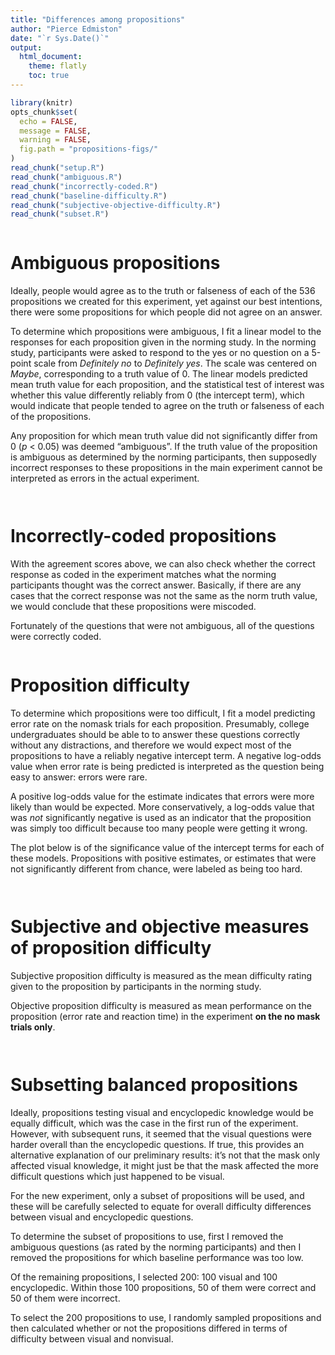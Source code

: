 ```yaml
---
title: "Differences among propositions"
author: "Pierce Edmiston"
date: "`r Sys.Date()`"
output:
  html_document:
    theme: flatly
    toc: true
---
```


```r
library(knitr)
opts_chunk$set(
  echo = FALSE,
  message = FALSE,
  warning = FALSE,
  fig.path = "propositions-figs/"
)
read_chunk("setup.R")
read_chunk("ambiguous.R")
read_chunk("incorrectly-coded.R")
read_chunk("baseline-difficulty.R")
read_chunk("subjective-objective-difficulty.R")
read_chunk("subset.R")
```

```r
```

# Ambiguous propositions

Ideally, people would agree as to the truth or falseness of each of
the 536 propositions we created for this experiment, yet against our best 
intentions, there were some propositions for which people did not agree
on an answer.

To determine which propositions were ambiguous, I fit a linear model to the
responses for each proposition given in the norming study. In the norming
study, participants were asked to respond to the yes or no question on a
5-point scale from _Definitely no_ to _Definitely yes_. The scale was centered
on _Maybe_, corresponding to a truth value of 0. The linear models predicted
mean truth value for each proposition, and the statistical test of interest
was whether this value differently reliably from 0 (the intercept term),
which would indicate that people tended to agree on the truth or falseness
of each of the propositions.

Any proposition for which mean truth value did not significantly differ from 0
(_p_ < 0.05) was deemed "ambiguous". If the truth value of the proposition is
ambiguous as determined by the norming participants, then supposedly incorrect
responses to these propositions in the main experiment cannot be interpreted as
errors in the actual experiment.

```r
```

```r
```

# Incorrectly-coded propositions

With the agreement scores above, we can also check whether the correct response
as coded in the experiment matches what the norming participants thought was
the correct answer. Basically, if there are any cases that the correct response
was not the same as the norm truth value, we would conclude that these 
propositions were miscoded.

Fortunately of the questions that were not ambiguous, all of the questions
were correctly coded.

```r
```

# Proposition difficulty

To determine which propositions were too difficult, I fit a model predicting
error rate on the nomask trials for each proposition. Presumably, college
undergraduates should be able to to answer these questions correctly without
any distractions, and therefore we would expect most of the propositions to
have a reliably negative intercept term. A negative log-odds value when error
rate is being predicted is interpreted as the question being easy to answer:
errors were rare.

A positive log-odds value for the estimate indicates that errors were more
likely than would be expected. More conservatively, a log-odds value that was
*not* significantly negative is used as an indicator that the proposition
was simply too difficult because too many people were getting it wrong.

The plot below is of the significance value of the intercept terms for each
of these models. Propositions with positive estimates, or estimates that were
not significantly different from chance, were labeled as being too hard.

```r
```

```r
```

# Subjective and objective measures of proposition difficulty

Subjective proposition difficulty is measured as the mean difficulty rating
given to the proposition by participants in the norming study.

Objective proposition difficulty is measured as mean performance on the
proposition (error rate and reaction time) in the experiment **on the
no mask trials only**.

```r
```

```r
```

# Subsetting balanced propositions

Ideally, propositions testing visual and encyclopedic knowledge would be
equally difficult, which was the case in the first run of the experiment.
However, with subsequent runs, it seemed that the visual questions were
harder overall than the encyclopedic questions. If true, this provides
an alternative explanation of our preliminary results: it's not that the
mask only affected visual knowledge, it might just be that the mask affected
the more difficult questions which just happened to be visual.

For the new experiment, only a subset of propositions will be used, and
these will be carefully selected to equate for overall difficulty differences
between visual and encyclopedic questions.

To determine the subset of propositions to use, first I removed the ambiguous
questions (as rated by the norming participants) and then I removed the propositions
for which baseline performance was too low.

Of the remaining propositions, I selected 200: 100 visual and 100 encyclopedic.
Within those 100 propositions, 50 of them were correct and 50 of them were
incorrect.

To select the 200 propositions to use, I randomly sampled propositions and 
then calculated whether or not the propositions differed in terms of difficulty
between visual and nonvisual.

```r
```

```r
```